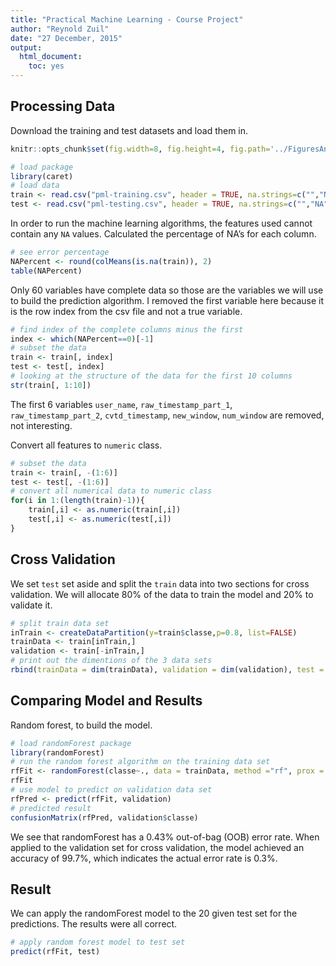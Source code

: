 ```yaml
---
title: "Practical Machine Learning - Course Project"
author: "Reynold Zuil"
date: "27 December, 2015"
output:
  html_document:
    toc: yes
---
```


## Processing Data

Download the training and test datasets and load them in.

```r

knitr::opts_chunk$set(fig.width=8, fig.height=4, fig.path='../FiguresAndAnalysis/',echo=FALSE, warning=FALSE, message=FALSE)

# load package
library(caret)
# load data
train <- read.csv("pml-training.csv", header = TRUE, na.strings=c("","NA", "#DIV/0!"))
test <- read.csv("pml-testing.csv", header = TRUE, na.strings=c("","NA", "#DIV/0!"))
```

In order to run the machine learning algorithms, the features used cannot contain any `NA` values. Calculated the percentage of NA's for each column. 

```r
# see error percentage 
NAPercent <- round(colMeans(is.na(train)), 2)
table(NAPercent)
```
Only 60 variables have complete data so those are the variables we will use to build the prediction algorithm. I removed the first variable here because it is the row index from the csv file and not a true variable.

```r
# find index of the complete columns minus the first 
index <- which(NAPercent==0)[-1]
# subset the data
train <- train[, index]
test <- test[, index]
# looking at the structure of the data for the first 10 columns
str(train[, 1:10])
```
The first 6 variables `user_name`, `raw_timestamp_part_1`, `raw_timestamp_part_2`, `cvtd_timestamp`, `new_window`, `num_window` are removed, not interesting.

Convert all features to `numeric` class.

```r
# subset the data
train <- train[, -(1:6)]
test <- test[, -(1:6)]
# convert all numerical data to numeric class
for(i in 1:(length(train)-1)){
    train[,i] <- as.numeric(train[,i])
    test[,i] <- as.numeric(test[,i])
}
```

## Cross Validation

We set `test` set aside and split the `train` data into two sections for cross validation. We will allocate 80% of the data to train the model and 20% to validate it.

```r
# split train data set
inTrain <- createDataPartition(y=train$classe,p=0.8, list=FALSE)
trainData <- train[inTrain,]
validation <- train[-inTrain,]
# print out the dimentions of the 3 data sets
rbind(trainData = dim(trainData), validation = dim(validation), test = dim(test))
```

## Comparing Model and Results 

Random forest, to build the model.

```r
# load randomForest package
library(randomForest)
# run the random forest algorithm on the training data set
rfFit <- randomForest(classe~., data = trainData, method ="rf", prox = TRUE)
rfFit
# use model to predict on validation data set
rfPred <- predict(rfFit, validation)
# predicted result
confusionMatrix(rfPred, validation$classe)
```


We see that randomForest has a 0.43% out-of-bag (OOB) error rate. When applied to the validation set for cross validation, the model achieved an accuracy of 99.7%, which indicates the actual error rate is 0.3%.


## Result

We can apply the randomForest model to the 20 given test set for the predictions. The results were all correct.

```r
# apply random forest model to test set
predict(rfFit, test)
```
